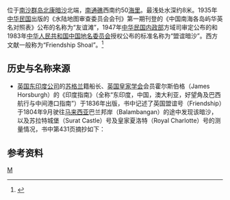 {{noteTA
|G1=地名
}}
{{Infobox Disputed Islands
| plural = yes
| name             =盟谊暗沙
| image name       = 
| image caption    = 
| image size       = 
| locator map      = {{Location map+|Spratly_Islands|float=center|width=300|caption=盟谊暗沙的位置 
|places=
{{location map~ |Spratly_Islands|marksize=6 |lat=5.95|long=112.533333|label='''盟谊暗沙''' |position=bottom}}
}}
| map_custom       = yes
| native name      = 
| native name link = 
| other_names         =Friendship Shoal
| location         = [[南中国海|南中国海]]、[[北康暗沙|北康暗沙]]
| coordinates      = {{Coord|5|57||N|112|32||E|display=inline,title}}
| archipelago      = [[南沙群岛|南沙群岛]]
| total islands    = 
| major islands    = 
| area             = 
| length           =
| width            =
| coastline        =
| highest mount    =-8.2米 
| elevation        =
| country claim         = {{flag|MAS}}
| country claim divisions title = [[马来西亚行政区划|州]]
| country claim divisions       = {{flagicon image|Flag of Sarawak.svg}} [[砂拉越|砂拉越]]
| country 1 claim                 = {{flag|PRC}}
| country 1 claim divisions title = [[中国一级行政区|省]][[地级行政区|市]]
| country 1 claim divisions       = [[海南省|海南省]][[三沙市|三沙市]]
| country 2 claim               = {{flag|ROC}}
| country 2 claim divisions title = [[直辖市_(中华民国)|直辖市]]
| country 2 claim divisions       = [[高雄市|高雄市]][[旗津區|旗津區]]
| population       = 
| population as of = 
| density          = 
| ethnic groups    = 
| additional info  =
}}
{{地区用词|my=友谊礁|cn=盟谊暗沙|tw=cn|sg=my|start={{lang-ms|Beting Rentap}}；{{lang-en|Friendship Shoal}}}}位于[[南沙群岛|南沙群岛]][[北康暗沙|北康暗沙]]北端，[[南通礁|南通礁]]西南约50[[海里|海里]]。最浅处水深约8米。1935年[[中华民国|中华民国]]出版的《水陆地图审查委员会会刊》第一期刊登的《中国南海各岛屿华英名对照表》公布的名称为“友谊滩”，1947年[[中华民国内政部|中华民国内政部]]方域司审定公布的和1983年[[中华人民共和国|中华人民共和国]][[中国地名委员会|中国地名委员会]]授权公布的标准名称为“盟谊暗沙”。西方文献一般称为“Friendship Shoal”。<ref>{{cite book zh |author=广东省地名委员会 |title=《南海诸岛地名资料汇编》 |format=M |edition=1 |location=广州 |publisher=广东省地图出版社 |date=1988 |pages=211|id= ISBN 80522-023-9}}</ref>

== 历史与名称来源 ==
*[[英国东印度公司|英国东印度公司]]的[[苏格兰|苏格兰]]籍船长、[[英国皇家学会|英国皇家学会]]会员霍尔斯伯格（James Horsburgh）的《印度指南》（全称“东印度，中国，澳大利亚，好望角及巴西航行与中间港口指南”）于1836年出版，书中记述了英国盟谊号（Friendship）于1804年9月驶往[[马来西亚|马来西亚]]巴兰邦岸（Balambangan）的途中发现该暗沙，以及苏拉特城堡（Surat Castle）号及皇家夏洛特（Royal Charlotte）号的测量情况，书中第431页摘抄如下：
{{Cquote|暗沙呈东北―西南走向，长3―3½里格。1804年9月盟谊号驶往巴兰邦岸，在北纬5°52’突然触到4½寻深的暗沙边缘。沿西侧航行，有时就在1海链范围内；东南方向海水很浅，一直到从桅顶能够看到的地方。中午观察暗沙北端，确定方位北纬6°0’，又通过在附近对日月观测，确定东经112°49’。苏拉特城堡（Surat Castle）号及皇家夏洛特号在1814年10月11日早6时抵近这片暗沙，下锚在4½寻水深的珊瑚礁上，中午通过观测和经线仪，确定方位为北纬5°52’ ，东经112°34’。但凌晨4时的星宿观测所得纬度更偏向南。这是一块狭长浅滩，边缘水深30―40寻，暗沙中心可能比苏拉特城堡号进入的4½寻水域还要浅：在其西南侧，60寻测深索未探到海床。<ref>James Horsburgh. The India Directory. vol.2, fourth edition, London, 1836, p.431．[https://books.google.com.tw/books/about/India_Directory_Or_Directions_for_Sailin.html?id=puU2AQAAMAAJ&redir_esc=y]</ref>}}

==参考资料==
{{reflist}}

{{South China Sea Islands}}

[[Category:南沙群岛|M]]